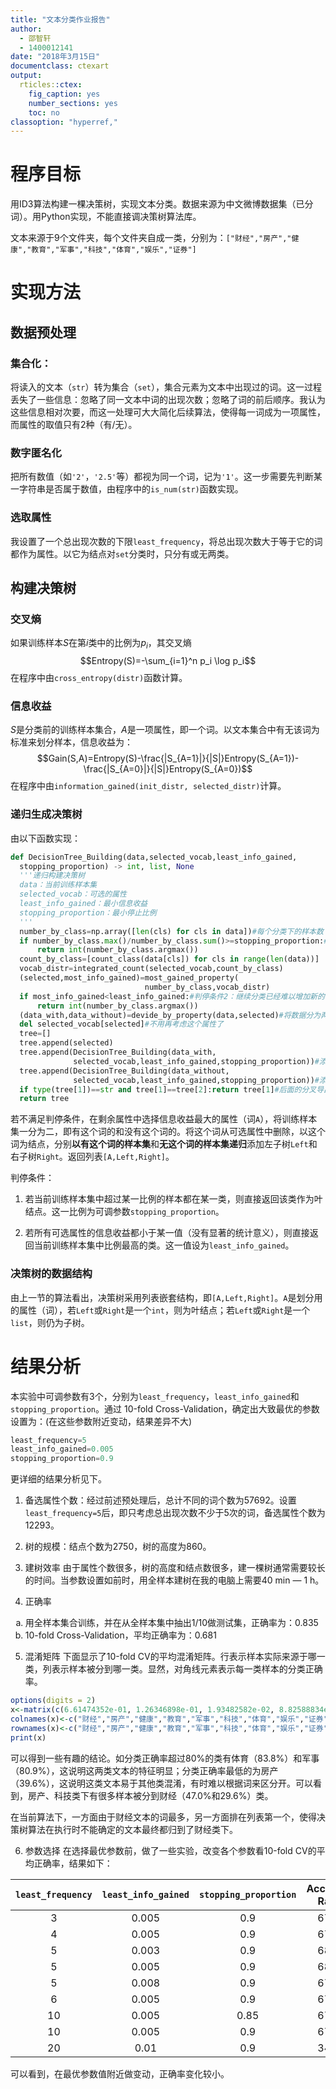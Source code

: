 ---
title: "文本分类作业报告"
author: 
  - 邵智轩
  - 1400012141
date: "2018年3月15日"
documentclass: ctexart
output:
  rticles::ctex:
    fig_caption: yes
    number_sections: yes
    toc: no
classoption: "hyperref,"
---

# 程序目标

用ID3算法构建一棵决策树，实现文本分类。数据来源为中文微博数据集（已分词）。用Python实现，不能直接调决策树算法库。

文本来源于9个文件夹，每个文件夹自成一类，分别为：`["财经","房产","健康","教育","军事","科技","体育","娱乐","证券"]`

# 实现方法

## 数据预处理

### 集合化：
将读入的文本（`str`）转为集合（`set`），集合元素为文本中出现过的词。这一过程丢失了一些信息：忽略了同一文本中词的出现次数；忽略了词的前后顺序。我认为这些信息相对次要，而这一处理可大大简化后续算法，使得每一词成为一项属性，而属性的取值只有2种（有/无）。
  
### 数字匿名化
把所有数值（如`'2'`，`'2.5'`等）都视为同一个词，记为`'1'`。这一步需要先判断某一字符串是否属于数值，由程序中的`is_num(str)`函数实现。

### 选取属性
我设置了一个总出现次数的下限`least_frequency`，将总出现次数大于等于它的词都作为属性。以它为结点对`set`分类时，只分有或无两类。

## 构建决策树

### 交叉熵
如果训练样本$S$在第$i$类中的比例为$p_i$，其交叉熵
$$Entropy(S)=-\sum_{i=1}^n p_i \log p_i$$
在程序中由`cross_entropy(distr)`函数计算。

### 信息收益
$S$是分类前的训练样本集合，$A$是一项属性，即一个词。以文本集合中有无该词为标准来划分样本，信息收益为：
$$Gain(S,A)=Entropy(S)-\frac{|S_{A=1}|}{|S|}Entropy(S_{A=1})-\frac{|S_{A=0}|}{|S|}Entropy(S_{A=0})$$
在程序中由`information_gained(init_distr, selected_distr)`计算。

### 递归生成决策树
由以下函数实现：

~~~{.python tidy=true}
def DecisionTree_Building(data,selected_vocab,least_info_gained,
  stopping_proportion) -> int, list, None
  '''递归构建决策树
  data：当前训练样本集
  selected_vocab：可选的属性
  least_info_gained：最小信息收益
  stopping_proportion：最小停止比例
  '''
  number_by_class=np.array([len(cls) for cls in data])#每个分类下的样本数
  if number_by_class.max()/number_by_class.sum()>=stopping_proportion:#判停条件1：超过一定比例的样本都属于同一类
      return int(number_by_class.argmax())
  count_by_class=[count_class(data[cls]) for cls in range(len(data))]
  vocab_distr=integrated_count(selected_vocab,count_by_class)
  (selected,most_info_gained)=most_gained_property(
                              number_by_class,vocab_distr)
  if most_info_gained<least_info_gained:#判停条件2：继续分类已经难以增加新的信息了
      return int(number_by_class.argmax())
  (data_with,data_without)=devide_by_property(data,selected)#将数据分为两堆
  del selected_vocab[selected]#不用再考虑这个属性了
  tree=[]
  tree.append(selected)
  tree.append(DecisionTree_Building(data_with,
              selected_vocab,least_info_gained,stopping_proportion))#添加左子树
  tree.append(DecisionTree_Building(data_without,
              selected_vocab,least_info_gained,stopping_proportion))#添加右子树
  if type(tree[1])==str and tree[1]==tree[2]:return tree[1]#后面的分叉导出相同的结果
  return tree
~~~

若不满足判停条件，在剩余属性中选择信息收益最大的属性（词`A`），将训练样本集一分为二，即有这个词的和没有这个词的。将这个词从可选属性中删除，以这个词为结点，分别**以有这个词的样本集**和**无这个词的样本集****递归**添加左子树`Left`和右子树`Right`。返回列表`[A,Left,Right]`。

判停条件：

1. 若当前训练样本集中超过某一比例的样本都在某一类，则直接返回该类作为叶结点。这一比例为可调参数`stopping_proportion`。

2. 若所有可选属性的信息收益都小于某一值（没有显著的统计意义），则直接返回当前训练样本集中比例最高的类。这一值设为`least_info_gained`。

### 决策树的数据结构
由上一节的算法看出，决策树采用列表嵌套结构，即`[A,Left,Right]`。`A`是划分用的属性（词），若`Left`或`Right`是一个`int`，则为叶结点；若`Left`或`Right`是一个`list`，则仍为子树。

# 结果分析

本实验中可调参数有3个，分别为`least_frequency`，`least_info_gained`和`stopping_proportion`。通过 10-fold Cross-Validation，确定出大致最优的参数设置为：(在这些参数附近变动，结果差异不大)

~~~{.python tidy=true}
least_frequency=5
least_info_gained=0.005
stopping_proportion=0.9
~~~

更详细的结果分析见下。

1. 备选属性个数：经过前述预处理后，总计不同的词个数为57692。设置`least_frequency=5`后，即只考虑总出现次数不少于5次的词，备选属性个数为12293。

2. 树的规模：结点个数为2750，树的高度为860。

3. 建树效率
由于属性个数很多，树的高度和结点数很多，建一棵树通常需要较长的时间。当参数设置如前时，用全样本建树在我的电脑上需要40 min — 1 h。

4. 正确率
  a) 用全样本集合训练，并在从全样本集中抽出1/10做测试集，正确率为：0.835
  b) 10-fold Cross-Validation，平均正确率为：0.681

5. 混淆矩阵
下面显示了10-fold CV的平均混淆矩阵。行表示样本实际来源于哪一类，列表示样本被分到哪一类。显然，对角线元素表示每一类样本的分类正确率。

```{r echo=FALSE, comment=''}
options(digits = 2)
x<-matrix(c(6.61474352e-01, 1.26346898e-01, 1.93482582e-02, 8.82588834e-03,1.05136521e-02, 8.25609373e-02, 1.72559891e-02, 2.69431949e-02,4.67308296e-02, 4.69936323e-01, 3.95454545e-01, 1.32163663e-02,9.90380707e-03, 8.26446281e-03, 2.64395068e-02, 2.97114212e-02,2.64259585e-02, 2.06476087e-02, 1.88059701e-01, 2.83582090e-02,6.52238806e-01, 8.95522388e-03, 5.97014925e-03, 1.79104478e-02,5.22388060e-02, 4.47761194e-02, 1.49253731e-03, 1.49376114e-01,3.83244207e-02, 2.72727273e-02, 5.75846702e-01, 4.23351159e-03,1.81818182e-02, 6.23885918e-02, 1.22103387e-01, 2.27272727e-03,1.17594937e-01, 1.26582278e-02, 2.51582278e-03, 1.26582278e-03,8.09066456e-01, 6.32911392e-03, 2.14715190e-02, 2.90981013e-02,0.00000000e+00, 2.95949542e-01, 2.93239381e-02, 9.31802503e-03,7.87917611e-03, 1.71972011e-02, 5.47324332e-01, 2.56923229e-02,3.07972800e-02, 3.65181827e-02, 6.22689571e-02, 9.62514747e-03,6.60416145e-03, 5.12048193e-03, 4.51360337e-03, 6.31189446e-03,8.38471989e-01, 6.64813557e-02, 6.02409639e-04, 1.20560386e-01,1.68599034e-02, 1.59710145e-02, 1.46570048e-02, 5.77777778e-03,1.86280193e-02, 8.64251208e-02, 7.16685990e-01, 4.43478261e-03,2.40965798e-01, 3.00742921e-02, 6.89655172e-03, 2.53714606e-03,7.66049902e-03, 7.02481077e-02, 1.02957668e-02, 8.57162882e-03,6.22750210e-01),nrow=9,ncol=9,byrow=TRUE)
colnames(x)<-c("财经","房产","健康","教育","军事","科技","体育","娱乐","证券")
rownames(x)<-c("财经","房产","健康","教育","军事","科技","体育","娱乐","证券")
print(x)
```

可以得到一些有趣的结论。如分类正确率超过80%的类有体育（83.8%）和军事（80.9%），这说明这两类文本的特征明显；分类正确率最低的为房产（39.6%），这说明这类文本易于其他类混淆，有时难以根据词来区分开。可以看到，房产、科技类下有很多样本被分到财经（47.0%和29.6%）类。

在当前算法下，一方面由于财经文本的词最多，另一方面排在列表第一个，使得决策树算法在执行时不能确定的文本最终都归到了财经类下。

6. 参数选择
在选择最优参数前，做了一些实验，改变各个参数看10-fold CV的平均正确率，结果如下：

|`least_frequency`|`least_info_gained`|`stopping_proportion`|Accurate Rate|
|:----:|:-----:|:-----:|:-----:|
|3|0.005|0.9|67.9|
|4|0.005|0.9|67.7|
|5|0.003|0.9|68.0|
|5|0.005|0.9|68.1|
|5|0.008|0.9|67.8|
|6|0.005|0.9|67.6|
|10|0.005|0.85|67.6|
|10|0.005|0.9|67.8|
|20|0.01|0.9|34.1|

可以看到，在最优参数值附近做变动，正确率变化较小。

